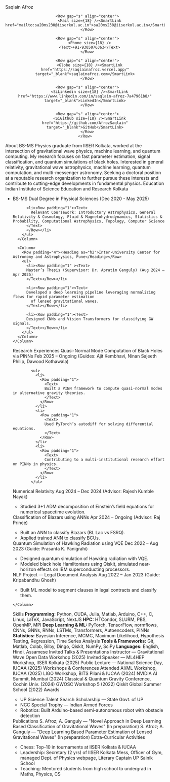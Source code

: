 <Column gap="l">

  <Column gap="s">
    <Heading as="h1">Saqlain Afroz</Heading>
    <Row gap="l" align="center">
      
      <Row gap="s" align="center">
        <Mail size={18} /><SmartLink href="mailto:sa20ms230@iiserkol.ac.in">sa20ms230@iiserkol.ac.in</SmartLink>
      </Row>

      <Row gap="s" align="center">
        <Phone size={18} />
        <Text>+91-9305076363</Text>
      </Row>

      <Row gap="s" align="center">
        <Globe size={18} /><SmartLink href="https://saqlainafroz.vercel.app/" target="_blank">saqlainafroz.com</SmartLink>
      </Row>

      <Row gap="s" align="center">
        <SiLinkedin size={18} /><SmartLink href="https://www.linkedin.com/in/saqlain-afroz-7a47961b8/" target="_blank">LinkedIn</SmartLink>
      </Row>

      <Row gap="s" align="center">
        <SiGithub size={18} /><SmartLink href="https://github.com/AfrozSaqlain" target="_blank">GitHub</SmartLink>
      </Row>
    </Row>
  </Column>

  <Card padding="l" radius="xl" gap="l">
    <Heading as="h2">About</Heading>
    <Text>
      BS-MS Physics graduate from IISER Kolkata, worked at the intersection of gravitational wave physics, machine learning, and quantum computing. My research focuses on fast parameter estimation, signal classification, and quantum simulations of black holes. Interested in general relativity, gravitational wave astrophysics, machine learning, quantum computation, and multi-messenger astronomy. Seeking a doctoral position at a reputable research organization to further pursue these interests and contribute to cutting-edge developments in fundamental physics.
    </Text>
  </Card>

  <Card padding="l" radius="xl" gap="l">
    <Heading as="h2">Education</Heading>
    <Column gap="m">
      <Column>
        <Row padding="8"><Heading as="h2">Indian Institute of Science Education and Research Kolkata</Heading></Row>
        <ul>
          <li><Row padding="1"><Text>
          BS-MS Dual Degree in Physical Sciences (Dec 2020 - May 2025)
          </Text>
          </Row></li>

          <li><Row padding="1"><Text>
            Relevant Coursework: Introductory Astrophysics, General Relativity & Cosmology, Fluid & Magnetohydrodynamics, Statistics & Probability, Computational Astrophysics, Topology, Computer Science
          </Text>
          </Row></li>
        </ul>
      </Column>

      <Column>
        <Row padding="4"><Heading as="h2">Inter-University Center for Astronomy and Astrophysics, Pune</Heading></Row>
        <ul>
          <li><Row padding="1" ><Text>
          Master’s Thesis (Supervisor: Dr. Apratim Ganguly) (Aug 2024 – Apr 2025)
          </Text></Row></li>

          <li><Row padding="1"><Text>
          Developed a deep learning pipeline leveraging normalizing flows for rapid parameter estimation 
            of lensed gravitational waves.  
          </Text></Row></li>

          <li><Row padding="1"><Text>
          Designed CNNs and Vision Transformers for classifying GW signals.
          </Text></Row></li>
        </ul>
      </Column>
    </Column>
  </Card>

  <Card padding="l" radius="xl" gap="l">
    <Heading as="h2">Research Experiences</Heading>
    <Column gap="s">
      <Column gap="xs">
        <Row padding="4">
          <Heading as="h2">Quasi-Normal Mode Computation of Black Holes via PINNs</Heading>
        </Row>
            <Row padding="1">
              <Text paddingX="4" onBackground="danger-weak">Feb 2025 – Ongoing (Guides: Ajit Kembhavi, Ninan Sajeeth Philip, Dawood Kothawala)</Text>
            </Row>

            <ul>
              <li>
                <Row padding="1">
                  <Text>
                  Built a PINN framework to compute quasi-normal modes in alternative gravity theories.
                  </Text>
                </Row>
              </li>
              <li>
                <Row padding="1">
                  <Text>
                  Used PyTorch’s autodiff for solving differential equations.
                  </Text>
                </Row>
              </li>
              <li>
                <Row padding="1">
                  <Text>
                  Contributing to a multi-institutional research effort on PINNs in physics.
                  </Text>
                </Row>
              </li>
            </ul>
  </Column>

  <Column gap="xs">
    <Row padding="4">
      <Heading as="h2">Numerical Relativity</Heading>
    </Row>
        <Row padding="1">
          <Text paddingX="4" onBackground="danger-weak">Aug 2024 – Dec 2024 (Advisor: Rajesh Kumble Nayak)</Text>
        </Row>
    <ul>
      <li>
        <Row padding="1">
          <Text>
          Studied 3+1 ADM decomposition of Einstein’s field equations for numerical spacetime evolution.
          </Text>
        </Row>
      </li>
    </ul>
  </Column>

  <Column gap="xs">
    <Row padding="4">
      <Heading as="h2">Classification of Blazars using ANNs</Heading>
    </Row>
        <Row padding="1">
          <Text paddingX="4" onBackground="danger-weak">Apr 2024 – Ongoing (Advisor: Raj Prince)</Text>
        </Row>
    <ul>
      <li>
        <Row padding="1">
          <Text>
          Built an ANN to classify Blazars (BL Lac vs FSRQ).
          </Text>
        </Row>
      </li>
      <li>
        <Row padding="1">
          <Text>
          Applied trained ANN to classify BCUs.
          </Text>
        </Row>
      </li>
    </ul>
  </Column>

  <Column gap="xs">
    <Row padding="4">
      <Heading as="h2">Quantum Simulation of Hawking Radiation using VQE</Heading>
    </Row>
        <Row padding="1">
          <Text paddingX="4" onBackground="danger-weak">Dec 2022 – Aug 2023 (Guide: Prasanta K. Panigrahi)</Text>
        </Row>
    <ul>
      <li>
        <Row padding="1">
          <Text>
          Designed quantum simulation of Hawking radiation with VQE.
          </Text>
        </Row>
      </li>
      <li>
        <Row padding="1">
          <Text>
          Modeled black hole Hamiltonians using Qiskit, simulated near-horizon effects on IBM superconducting processors.
          </Text>
        </Row>
      </li>
    </ul>
  </Column>

  <Column gap="xs">
    <Row padding="4">
      <Heading as="h2">NLP Project — Legal Document Analysis</Heading>
    </Row>
        <Row padding="1">
          <Text paddingX="4" onBackground="danger-weak">Aug 2022 – Jan 2023 (Guide: Kripabandhu Ghosh)</Text>
        </Row>
    <ul>
      <li>
        <Row padding="1">
          <Text>
          Built ML model to segment clauses in legal contracts and classify them.
          </Text>
        </Row>
      </li>
    </ul>
  </Column>

    </Column>
  </Card>

  <Card padding="l" radius="xl" gap="l">
    <Heading as="h2">Skills</Heading>
    <Column gap="xs" padding="s">
      <Text>
        <b>Programming:</b> Python, CUDA, Julia, Matlab, Arduino, C++, C, Linux, LaTeX, JavaScript, NextJS  
      </Text>
      <Text>
        <b>HPC:</b> HTCondor, SLURM, PBS, OpenMP, MPI  
      </Text>
      <Text>
        <b>Deep Learning & ML:</b> PyTorch, TensorFlow, normflows, CNNs, GNNs, RNNs, LSTMs, Transformers, Autoencoders, PINNs  
      </Text>
      <Text>
        <b>Statistics:</b> Bayesian Inference, MCMC, Maximum Likelihood, Hypothesis Testing, Regression, Time Series Analysis  
      </Text>
      <Text>
        <b>Tools & Frameworks:</b> Git, Matlab, Colab, Bilby, Dingo, Qiskit, NumPy, SciPy  
      </Text>
      <Text>
        <b>Languages:</b> English, Hindi, Assamese
      </Text>
    </Column>
  </Card>

  <Card padding="l" radius="xl" gap="l">
    <Heading as="h2">Invited Talks & Presentations</Heading>
    <Row
      fillWidth
      mobileDirection="column"
      gap="16"
    >
    <Column fillWidth border="neutral-alpha-medium" padding="16" radius="m"><Text variant="body-default-m">Instructor — Gravitational Wave Open Data Workshop (2025)</Text></Column>
    <Column fillWidth border="neutral-alpha-medium" padding="16" radius="m"><Text variant="body-default-m">Invited Speaker — ML4HEP Workshop, IISER Kolkata (2025)</Text></Column>
    <Column fillWidth border="neutral-alpha-medium" padding="16" radius="m"><Text variant="body-default-m">Public Lecture — National Science Day, IUCAA (2025)</Text></Column>
    </Row>
  </Card>

  <Card padding="l" radius="xl" gap="l">
    <Heading as="h2">Workshops & Conferences Attended</Heading>
    <Grid
      fillWidth
      columns="3"
      mobileColumns="2"
      gap="16"
    >
    <Column border="neutral-alpha-medium" padding="16" radius="m">
    <Text variant="body-default-m">AI/ML Workshop, IUCAA (2025)</Text>
    </Column>
    <Column border="neutral-alpha-medium" padding="16" radius="m">
    <Text variant="body-default-m">LIGO Workshop, BITS Pilani & IUCAA (2024)</Text>
    </Column>
    <Column border="neutral-alpha-medium" padding="16" radius="m">
    <Text variant="body-default-m">NVIDIA AI Summit, Mumbai (2024)</Text>
    </Column>
    <Column border="neutral-alpha-medium" padding="16" radius="m">
    <Text variant="body-default-m" weight="medium">Classical & Quantum Gravity Conference, Cochin Univ. (2024)</Text>
    </Column>
    <Column border="neutral-alpha-medium" padding="16" radius="m">
    <Text variant="body-default-m">GWOSC Workshop 5 (2022)</Text>
    </Column>
    <Column border="neutral-alpha-medium" padding="16" radius="m">
    <Text variant="body-default-m">Qiskit Global Summer School (2022)</Text>
    </Column>
    </Grid>
  </Card>

  <Card fillWidth padding="l" radius="xl" gap="l">
    <Heading as="h2">Awards</Heading>
    <Column gap="xs" padding="s">
      <ul>
      <li>
      <Text variant="body-default-m">UP Science Talent Search Scholarship — State Govt. of UP</Text>
      </li>
      <li>
      <Text variant="body-default-m">NCC Special Trophy — Indian Armed Forces</Text>
      </li>
      <li>
      <Text variant="body-default-m">Robotics: Built Arduino-based semi-autonomous robot with obstacle detection</Text>
      </li>
      </ul>
    </Column>
  </Card>

  <Card padding="l" radius="xl" gap="l">
    <Heading as="h2">Publications</Heading>
    <Column gap="s">
    <Text variant="body-default-m">S. Afroz; A. Ganguly — "Novel Approach in Deep Learning Based Classification of Gravitational Waves" (In preparation)</Text>
    <Text variant="body-default-m"> S. Afroz; A. Ganguly — "Deep Learning Based Parameter Estimation of Lensed Gravitational Waves" (In preparation)</Text>
    </Column>
  </Card>

  <Card padding="l" radius="xl" gap="l">
    <Heading as="h2">Extra-Curricular Activities</Heading>
    <Column gap="s">
    <ul>
    <li>
    <Text variant="body-default-m">Chess: Top-10 in tournaments at IISER Kolkata & IUCAA</Text>
    </li>
    <li>
    <Text variant="body-default-m">Leadership: Secretary (2 yrs) of IISER Kolkata Mess, Officer of Gym, managed Dept. of Physics webpage, Literary Captain UP Sainik School</Text>
    </li>
    <li>
    <Text variant="body-default-m">Teaching: Mentored students from high school to undergrad in Maths, Physics, CS</Text>
    </li>
    </ul>
    </Column>
  </Card>

</Column>
